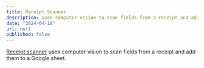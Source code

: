 ```yaml
---
title: Receipt Scanner
description: Uses computer vision to scan fields from a receipt and add them to a Google sheet.
date: "2024-04-18"
url: null
published: false
---
```


[Receipt scanner](/receipt-scanner) uses computer vision to scan fields from a receipt and add them to a Google sheet.
